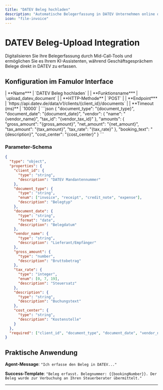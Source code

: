 ```yaml
---
title: "DATEV Beleg hochladen"
description: "Automatische Belegerfassung in DATEV Unternehmen online direkt während Geschäftsgesprächem für nahtlose Buchhaltung"
icon: "file-invoice"
---
```


# DATEV Beleg-Upload Integration

Digitalisieren Sie Ihre Belegerfassung durch Mid-Call-Tools und ermöglichen Sie es Ihrem KI-Assistenten, während Geschäftsgesprächem Belege direkt in DATEV zu erfassen.

## Konfiguration im Famulor Interface

<Tabs>
  <Tab title="Werkzeugdetails">
    | **Name*** | `DATEV Beleg hochladen` |
    | **Funktionsname*** | `upload_datev_document` |
    | **HTTP-Methode** | `POST` |
    | **Endpoint*** | `https://api.datev.de/data/v1/clients/{client_id}/documents` |
    | **Timeout (ms)** | `10000` |
  </Tab>
  
  <Tab title="Request Body">
    ```json
    {
      "document_type": "{document_type}",
      "document_date": "{document_date}",
      "vendor": {
        "name": "{vendor_name}",
        "tax_id": "{vendor_tax_id}"
      },
      "amounts": {
        "gross_amount": "{gross_amount}",
        "net_amount": "{net_amount}",
        "tax_amount": "{tax_amount}",
        "tax_rate": "{tax_rate}"
      },
      "booking_text": "{description}",
      "cost_center": "{cost_center}"
    }
    ```
  </Tab>
</Tabs>

### Parameter-Schema

```json
{
  "type": "object",
  "properties": {
    "client_id": {
      "type": "string",
      "description": "DATEV Mandantennummer"
    },
    "document_type": {
      "type": "string",
      "enum": ["invoice", "receipt", "credit_note", "expense"],
      "description": "Belegtyp"
    },
    "document_date": {
      "type": "string",
      "format": "date",
      "description": "Belegdatum"
    },
    "vendor_name": {
      "type": "string",
      "description": "Lieferant/Empfänger"
    },
    "gross_amount": {
      "type": "number",
      "description": "Bruttobetrag"
    },
    "tax_rate": {
      "type": "integer",
      "enum": [0, 7, 19],
      "description": "Steuersatz"
    },
    "description": {
      "type": "string", 
      "description": "Buchungstext"
    },
    "cost_center": {
      "type": "string",
      "description": "Kostenstelle"
    }
  },
  "required": ["client_id", "document_type", "document_date", "vendor_name", "gross_amount"]
}
```

## Praktische Anwendung

**Agent-Message**: `"Ich erfasse den Beleg in DATEV..."`

**Success-Template**: `"Beleg erfasst. Belegnummer: {{bookingNumber}}. Der Beleg wurde zur Verbuchung an Ihren Steuerberater übermittelt."`

---
